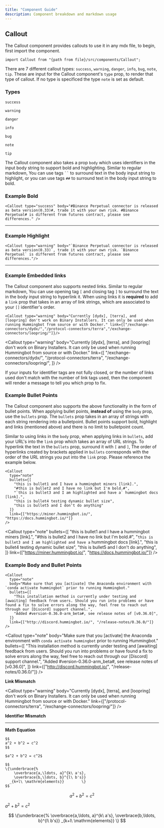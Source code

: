 ```yaml
---
title: "Component Guide"
description: Component breakdown and markdown usage
---
```



## Callout

The Callout component provides callouts to use it in any mdx file, to begin, first import the component.

```
import Callout from "{path from file}/src/components/Callout";
```

There are 7 different callout types: `success`, `warning`, `danger`, `info`, `bug`, `note`, `tip`. These are input for the Callout component's `type` prop, to render that type of callout. If no type is specificed the type `note` is set as default.

### Types

`success`

<Callout
  type="success"
  body="Binance Perpetual connector is released as beta version(0.33), trade it with your own risk. Binance Perpetual is different from futures contract, please see differences."
/>

`warning`

<Callout
  type="warning"
  body="Binance Perpetual connector is released as beta version(0.33), trade it with your own risk. Binance Perpetual is different from futures contract, please see differences."
/>

`danger`

<Callout
  type="danger"
  body="Binance Perpetual connector is released as beta version(0.33), trade it with your own risk. Binance Perpetual is different from futures contract, please see differences."
/>

`info`

<Callout
  type="info"
  body="Binance Perpetual connector is released as beta version(0.33), trade it with your own risk. Binance Perpetual is different from futures contract, please see differences."
/>

`bug`

<Callout
  type="bug"
  body="Binance Perpetual connector is released as beta version(0.33), trade it with your own risk. Binance Perpetual is different from futures contract, please see differences."
/>

`note`

<Callout
  type="note"
  body="Binance Perpetual connector is released as beta version(0.33), trade it with your own risk. Binance Perpetual is different from futures contract, please see differences."
/>

`tip`

<Callout
  type="tip"
  body="Binance Perpetual connector is released as beta version(0.33), trade it with your own risk. Binance Perpetual is different from futures contract, please see differences."
/>

The Callout component also takes a prop `body` which uses identifiers in the input body string to support bold and highlighting. Similar to regular markdown, You can use tags ` `` ` to surround text in the body input string to highlight, or you can use tags `##` to surround text in the body input string to bold.

### Example Bold

```
<Callout type="success" body="#Binance Perpetual connector is released as beta version(0.33)#, trade it with your own risk. #Binance Perpetual# is different from futures contract, please see differences." />
```

<Callout
  type="success"
  body="#Binance Perpetual connector is released as beta version(0.33)#, trade it with your own risk. #Binance Perpetual# is different from futures contract, please see differences."
/>

---

### Example Highlight

```
<Callout type="warning" body="`Binance Perpetual connector is released as beta version(0.33)`, trade it with your own risk. `Binance Perpetual` is different from futures contract, please see differences."/>
```

<Callout
  type="warning"
  body="`Binance Perpetual connector is released as beta version(0.33)`, trade it with your own risk. `Binance Perpetual` is different from futures contract, please see differences."
/>

---

### Example Embedded links

The Callout component also supports nested links. Similar to regular markdown, You can use opening tag `[` and closing tag `]` to surround the text in the body input string to hyperlink it. When using links it is **required** to add a `link` prop that takes in an array of link strings, which are associated to your `[]` identifier's order.

```
<Callout type="warning" body="Currently [dydx], [terra], and [loopring] don't work on Binary Installers. It can only be used when running Hummingbot from source or with Docker." link={["/exchange-connectors/dydx/","/protocol-connectors/terra","/exchange-connectors/loopring/"]}/>
```

<Callout
  type="warning"
  body="Currently [dydx], [terra], and [loopring] don't work on Binary Installers. It can only be used when running Hummingbot from source or with Docker."
  link={[
    "/exchange-connectors/dydx/",
    "/protocol-connectors/terra",
    "/exchange-connectors/loopring/",
  ]}
/>

If your inputs for identifier tags are not fully closed, or the number of links used don't match with the number of link tags used, then the component will render a message to tell you which prop to fix.

### Example Bullet Points

The Callout component also supports the above functionality in the form of bullet points. When applying bullet points, **instead of** using the `body` prop, use the `bullets` prop. The `bullets` prop takes in an array of strings with each string rendering into a bulletpoint. Bullet points support bold, highlight and links (mentioned above) and there is no limit to bulletpoint count.

Similar to using links in the `body` prop, when applying links in `bullets`, add your URL's into the `link` prop which takes an array of URL strings. To hyperlink the text in the `bullets` prop, surround it with `[` and `]`, The order of hyperlinks created by brackets applied in `bullets` corresponds with the order of the URL strings you put into the `link` prop. Please reference the example below.

```
<Callout
  type="note"
  bullets={[
    "this is bullet1 and I have a hummingbot miners [link].",
    "#this is bullet2 and I have no link but I'm bold.#",
    "`this is bullet3 and I am highlighted and have a` hummingbot docs [link].",
    "this is bullet4 testing dynamic bullet size",
    "this is bullet5 and I don't do anything"
  ]}
  link={["https://miner.hummingbot.io/", "https://docs.hummingbot.io/"]}
/>
```

<Callout
  type="note"
  bullets={[
    "this is bullet1 and I have a hummingbot miners [link].",
    "#this is bullet2 and I have no link but I'm bold.#",
    "`this is bullet3 and I am highlighted and have a` hummingbot docs [link].",
    "this is bullet4 testing dynamic bullet size",
    "this is bullet5 and I don't do anything",
  ]}
  link={["https://miner.hummingbot.io/", "https://docs.hummingbot.io/"]}
/>

### Example Body and Bullet Points

```
<Callout
  type="note"
  body="Make sure that you [activate] the Anaconda environment with `conda activate hummingbot` prior to running Hummingbot."
  bullets={[
    "This installation method is currently under testing and [awaiting] feedback from users. Should you run into problems or have found a fix to solve errors along the way, feel free to reach out through our [Discord] support channel.",
    "Added #version-0.36.0-arm_beta#, see release notes of [v0.36.0]",
  ]}
  link={["http://discord.hummingbot.io/", "/release-notes/0.36.0/"]}
/>
```

<Callout
  type="note"
  body="Make sure that you [activate] the Anaconda environment with `conda activate hummingbot` prior to running Hummingbot."
  bullets={[
    "This installation method is currently under testing and [awaiting] feedback from users. Should you run into problems or have found a fix to solve errors along the way, feel free to reach out through our [Discord] support channel.",
    "Added #version-0.36.0-arm_beta#, see release notes of [v0.36.0]",
  ]}
  link={["http://discord.hummingbot.io/", "/release-notes/0.36.0/"]}
/>

**Link Mismatch**

<Callout
  type="warning"
  body="Currently [dydx], [terra], and [loopring] don't work on Binary Installers. It can only be used when running Hummingbot from source or with Docker."
  link={["/protocol-connectors/terra", "/exchange-connectors/loopring/"]}
/>

**Identifier Mismatch**

<Callout
  type="warning"
  body="`Binance Perpetual connector is released as beta version(0.33), trade it with your own risk. `Binance Perpetual` is different from futures contract, please see differences."
/>

---

<Callout type="note" body="#Currently can't nest bold and highlight tags.#" />

**Math Equation**

```
$$
a^2 + b^2 = c^2
$$

$a^2 + b^2 = c^2$

$$
\{\underbrace{%
    \overbrace{a,\ldots, a}^{k\ a's},
    \overbrace{b,\ldots, b}^{l\ b's}}
  _{k+l\ \mathrm{elements}}        \}
$$
```

$$
a^2 + b^2 = c^2
$$

$a^2 + b^2 = c^2$

$$
\{\underbrace{%
    \overbrace{a,\ldots, a}^{k\ a's},
    \overbrace{b,\ldots, b}^{l\ b's}}
  _{k+l\ \mathrm{elements}}        \}
$$
